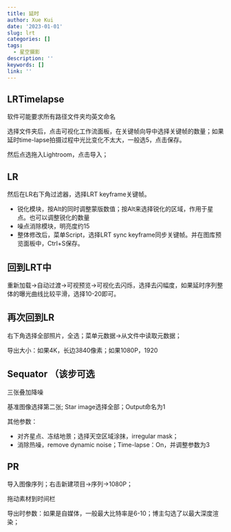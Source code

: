 ```yaml
---
title: 延时
author: Xue Kui
date: '2023-01-01'
slug: lrt
categories: []
tags:
  - 星空摄影
description: ''
keywords: []
link: ''
---
```


## LRTimelapse

软件可能要求所有路径文件夹均英文命名

选择文件夹后，点击可视化工作流面板，在关键帧向导中选择关键帧的数量；如果延时time-lapse拍摄过程中光比变化不太大，一般选5，点击保存。

然后点选拖入Lightroom，点击导入；


## LR

然后在LR右下角过滤器，选择LRT keyframe关键帧。

- 锐化模块，按Alt的同时调整蒙版数值；按Alt来选择锐化的区域，作用于星点。也可以调整锐化的数量
- 噪点消除模块，明亮度约15
- 整体修改后，菜单Script，选择LRT sync keyframe同步关键帧。并在图库预览面板中，Ctrl+S保存。

## 回到LRT中

重新加载->自动过渡->可视预览->可视化去闪烁，选择去闪幅度，如果延时序列整体的曝光曲线比较平滑，选择10-20即可。

## 再次回到LR

右下角选择全部照片，全选；菜单元数据->从文件中读取元数据；

导出大小：如果4K，长边3840像素；如果1080P，1920


## Sequator （该步可选

三张叠加降噪

基准图像选择第二张; Star image选择全部；Output命名为1

其他参数：

- 对齐星点、冻结地景；选择天空区域涂抹，irregular mask；
- 消除热噪，remove dynamic noise；Time-lapse：On，并调整参数为3




## PR

导入图像序列；右击新建项目->序列->1080P；

拖动素材到时间栏

导出时参数：如果是自媒体，一般最大比特率是6-10；博主勾选了以最大深度渲染；




